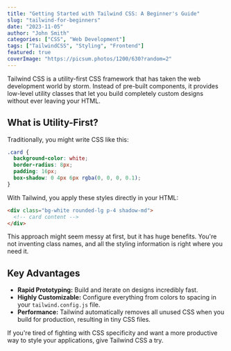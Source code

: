 ```yaml
---
title: "Getting Started with Tailwind CSS: A Beginner's Guide"
slug: "tailwind-for-beginners"
date: "2023-11-05"
author: "John Smith"
categories: ["CSS", "Web Development"]
tags: ["TailwindCSS", "Styling", "Frontend"]
featured: true
coverImage: "https://picsum.photos/1200/630?random=2"
---
```


Tailwind CSS is a utility-first CSS framework that has taken the web development world by storm. Instead of pre-built components, it provides low-level utility classes that let you build completely custom designs without ever leaving your HTML.

## What is Utility-First?

Traditionally, you might write CSS like this:

```css
.card {
  background-color: white;
  border-radius: 8px;
  padding: 16px;
  box-shadow: 0 4px 6px rgba(0, 0, 0, 0.1);
}
```

With Tailwind, you apply these styles directly in your HTML:

```html
<div class="bg-white rounded-lg p-4 shadow-md">
  <!-- card content -->
</div>
```

This approach might seem messy at first, but it has huge benefits. You're not inventing class names, and all the styling information is right where you need it.

## Key Advantages

- **Rapid Prototyping:** Build and iterate on designs incredibly fast.
- **Highly Customizable:** Configure everything from colors to spacing in your `tailwind.config.js` file.
- **Performance:** Tailwind automatically removes all unused CSS when you build for production, resulting in tiny CSS files.

If you're tired of fighting with CSS specificity and want a more productive way to style your applications, give Tailwind CSS a try.
